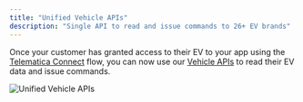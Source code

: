 ```yaml
---
title: "Unified Vehicle APIs"
description: "Single API to read and issue commands to 26+ EV brands"
---
```


Once your customer has granted access to their EV to your app using the [Telematica Connect](/reference/vehicle-apis) flow, you can now use our [Vehicle APIs](/reference/vehicle-data-v2) to read their EV data and issue commands.

![Unified Vehicle APIs](/images/reference/hero.svg "Group 57image10.svg")
